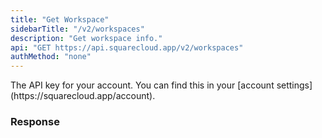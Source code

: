 ```yaml
---
title: "Get Workspace"
sidebarTitle: "/v2/workspaces"
description: "Get workspace info."
api: "GET https://api.squarecloud.app/v2/workspaces"
authMethod: "none"
---
```


<ParamField header="Authorization" type="string" placeholder="API KEY" required>
  The API key for your account. You can find this in your [account settings](https://squarecloud.app/account).
</ParamField>

### Response

